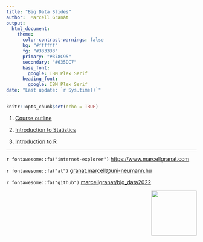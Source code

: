```yaml
---
title: "Big Data Slides"
author:  Marcell Granát
output:
  html_document:
    theme:
      color-contrast-warnings: false
      bg: "#ffffff"
      fg: "#333333"
      primary: "#378C95"
      secondary: "#635DC7"
      base_font:
        google: IBM Plex Serif
      heading_font:
        google: IBM Plex Serif
date: "Last update: `r Sys.time()`"
---
```


```r
knitr::opts_chunk$set(echo = TRUE)
```

1. [Course outline](course-outline.html)

2. [Introduction to Statistics](introduction-to-statistics.html)

2. [Introduction to R](introduction-to-r.html)

------------------------------------------------------------------------

 `r fontawesome::fa("internet-explorer")` [https://www.marcellgranat.com](https://www.marcellgranat.com/big_data)

`r fontawesome::fa("at")` [granat.marcell@uni-neumann.hu](mailto:granat.marcell@uni-neumann.hu)

`r fontawesome::fa("github")` [marcellgranat/big_data2022](https://github.com/MarcellGranat/big_data2022)

<div class="logos"><img src="mnb_intezet.png" width="120px" align="right"></div>
